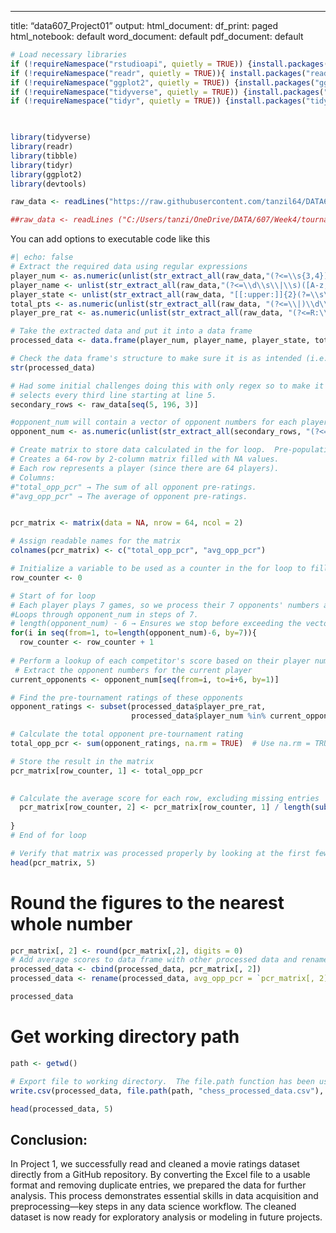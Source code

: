 ---
title: "data607_Project01"
output:
  html_document:
    df_print: paged
  html_notebook: default
  word_document: default
  pdf_document: default


```{r}
# Load necessary libraries
if (!requireNamespace("rstudioapi", quietly = TRUE)) {install.packages("rstudioapi")}
if (!requireNamespace("readr", quietly = TRUE)){ install.packages("readr")}
if (!requireNamespace("ggplot2", quietly = TRUE)) {install.packages("ggplot2")}
if (!requireNamespace("tidyverse", quietly = TRUE)) {install.packages("tidyverse")}
if (!requireNamespace("tidyr", quietly = TRUE)) {install.packages("tidyr")}

  
```





```{r}
library(tidyverse)
library(readr)
library(tibble)
library(tidyr)
library(ggplot2)
library(devtools)
```

```{r}
raw_data <- readLines("https://raw.githubusercontent.com/tanzil64/DATA607-Project-01/refs/heads/main/tournamentinfo.txt")
```


```{r}
##raw_data <- readLines ("C:/Users/tanzi/OneDrive/DATA/607/Week4/tournamentinfo.txt")
```

You can add options to executable code like this


```{r}

#| echo: false
# Extract the required data using regular expressions
player_num <- as.numeric(unlist(str_extract_all(raw_data,"(?<=\\s{3,4})\\d{1,2}(?=\\s)")))
player_name <- unlist(str_extract_all(raw_data,"(?<=\\d\\s\\|\\s)([A-z, -]*\\s){1,}[[:alpha:]]*(?=\\s*\\|)"))
player_state <- unlist(str_extract_all(raw_data, "[[:upper:]]{2}(?=\\s\\|)"))
total_pts <- as.numeric(unlist(str_extract_all(raw_data, "(?<=\\|)\\d\\.\\d")))
player_pre_rat <- as.numeric(unlist(str_extract_all(raw_data, "(?<=R:\\s{1,2})(\\d{3,4}(?=\\s))|(\\d{3,4}(?=P\\d{1,2}\\s*-))")))
```



```{r}
# Take the extracted data and put it into a data frame
processed_data <- data.frame(player_num, player_name, player_state, total_pts, player_pre_rat)
```



```{r}
# Check the data frame's structure to make sure it is as intended (i.e. number columns are numeric, character columns are character, etc..., and that it has the correct number of rows)
str(processed_data)


```
```{r}
# Had some initial challenges doing this with only regex so to make it simpler and a bit more robust I created a new list that only had included the relevant rows from the raw data file.
# selects every third line starting at line 5.
secondary_rows <- raw_data[seq(5, 196, 3)]

#opponent_num will contain a vector of opponent numbers for each player.
opponent_num <- as.numeric(unlist(str_extract_all(secondary_rows, "(?<=\\|(W|L|D)\\s{2,3})[[:digit:]]{1,2}(?=\\|)|((?<!->)(?<=\\|(U|H|B|X))\\s{4}(?=\\|))")))
```


```{r}
# Create matrix to store data calculated in the for loop.  Pre-populating values with NA for more efficient processing in R.
# Creates a 64-row by 2-column matrix filled with NA values.
# Each row represents a player (since there are 64 players).
# Columns:
#"total_opp_pcr" → The sum of all opponent pre-ratings.
#"avg_opp_pcr" → The average of opponent pre-ratings.


pcr_matrix <- matrix(data = NA, nrow = 64, ncol = 2)

# Assign readable names for the matrix
colnames(pcr_matrix) <- c("total_opp_pcr", "avg_opp_pcr")

# Initialize a variable to be used as a counter in the for loop to fill the corresponding matrix row
row_counter <- 0

# Start of for loop
# Each player plays 7 games, so we process their 7 opponents' numbers at a time.
#Loops through opponent_num in steps of 7.
# length(opponent_num) - 6 → Ensures we stop before exceeding the vector length.
for(i in seq(from=1, to=length(opponent_num)-6, by=7)){
  row_counter <- row_counter + 1
  
# Perform a lookup of each competitor's score based on their player number and add the up for each row (corresponding to each sequence of 7 data points, w/ value from for loop serving as row 'anchor')
 # Extract the opponent numbers for the current player
current_opponents <- opponent_num[seq(from=i, to=i+6, by=1)]

# Find the pre-tournament ratings of these opponents
opponent_ratings <- subset(processed_data$player_pre_rat, 
                           processed_data$player_num %in% current_opponents)

# Calculate the total opponent pre-tournament rating
total_opp_pcr <- sum(opponent_ratings, na.rm = TRUE)  # Use na.rm = TRUE to ignore NA values

# Store the result in the matrix
pcr_matrix[row_counter, 1] <- total_opp_pcr

  
# Calculate the average score for each row, excluding missing entries
  pcr_matrix[row_counter, 2] <- pcr_matrix[row_counter, 1] / length(subset(opponent_num[seq(from=i, to=i+6, by=1)],!is.na(opponent_num[seq(from=i, to=i+6, by=1)])))
  
}
# End of for loop

# Verify that matrix was processed properly by looking at the first few rows of output
head(pcr_matrix, 5)
```

  


# Round the figures to the nearest whole number

```{r}
pcr_matrix[, 2] <- round(pcr_matrix[,2], digits = 0)
# Add average scores to data frame with other processed data and rename for readability
processed_data <- cbind(processed_data, pcr_matrix[, 2])
processed_data <- rename(processed_data, avg_opp_pcr = `pcr_matrix[, 2]`)

```




```{r}
processed_data
```








# Get working directory path
```{r}
path <- getwd()
```


```{r}
# Export file to working directory.  The file.path function has been used to ensure platform independence (i.e. take into account the different path syntaxes for various operating systems)
write.csv(processed_data, file.path(path, "chess_processed_data.csv"), row.names = FALSE)

```





```{r}
head(processed_data, 5)
```

## Conclusion:
In Project 1, we successfully read and cleaned a movie ratings dataset directly from a GitHub repository. By converting the Excel file to a usable format and removing duplicate entries, we prepared the data for further analysis. This process demonstrates essential skills in data acquisition and preprocessing—key steps in any data science workflow. The cleaned dataset is now ready for exploratory analysis or modeling in future projects.